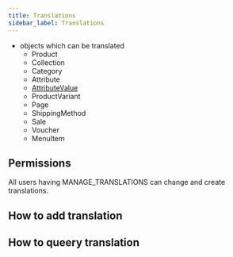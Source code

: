 ```yaml
---
title: Translations
sidebar_label: Translations
---
```


- objects which can be translated
    - Product
    - Collection
    - Category
    - Attribute
    - [AttributeValue](attributes.mdx#attributevaluetranslation)
    - ProductVariant
    - Page
    - ShippingMethod
    - Sale
    - Voucher
    - MenuItem

## Permissions
All users having MANAGE_TRANSLATIONS can change and create translations.

## How to add translation


## How to queery translation
